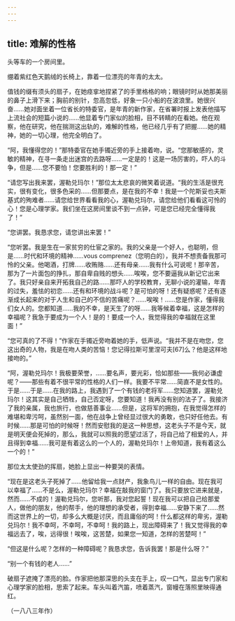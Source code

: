 ```yaml
---
---
---
```

title: 难解的性格
---



头等车的一个房间里。

绷着紫红色天鹅绒的长椅上，靠着一位漂亮的年青的太太。

值钱的缀有须头的扇子，在她痉挛地捏紧了的手里格格的响；眼镜时时从她那美丽的鼻子上滑下来；胸前的别针，忽高忽低，好象一只小船的在波浪里。她很兴奋……她对面坐着一位省长的特委官，是年青的新作家，在省署时报上发表他描写上流社会的短篇小说的……他显着专门家似的脸相，目不转睛的在看她。他在观察，他在研究，他在揣测这出轨的，难解的性格，他已经几乎有了把握……她的精神，她的一切心理，他完全明白了。

“阿，我懂得您的！”那特委官在她手镯近旁的手上接着吻，说。“您那敏感的，灵敏的精神，在寻一条走出迷宫的去路呀……一定是的！这是一场厉害的，吓人的斗争，但是……您不要怕！您要胜利的！那一定！”

“请您写出我来罢，渥勒兑玛尔！”那位太太悲哀的微笑着说道。“我的生活是很充实，很有变化，很多色采的……但那要点，是在我的不幸！我是一个陀斯妥也夫斯基式的殉难者……请您给世界看看我的心，渥勒兑玛尔，请您给他们看看这可怜的心！您是心理学家。我们坐在这房间里谈不到一点钟，可是您已经完全懂得我了！”

“您讲罢。我恳求您，请您讲出来罢！”

“您听罢。我是生在一家贫穷的仕宦之家的。我的父亲是一个好人，也聪明，但是……时代和环境的精神……vous comprenez（您明白的），我并不想责备我那可怜的父亲。他喝酒，打牌……收贿赂……还有母亲……我有什么可说呢！那辛苦，那为了一片面包的挣扎，那自卑自贱的想头……唉唉，您不要逼我从新记它出来了。我只好亲自来开拓我自己的路……那吓人的学校教育，无聊小说的灌输，年青的过失，羞怯的初恋……还有和环境的战斗呢？是可怕的呀！还有疑惑呢？还有逐渐成长起来的对于人生和自己的不信的苦痛呢？……唉唉！……您是作家，懂得我们女人的。您都知道……我的不幸，是天生了的呀……我等候着幸福，这是怎样的幸福呢？我急于要成为一个人！是的！要成一个人，我觉得我的幸福就在这里面！”

“您可真的了不得！”作家在手镯近旁吻着她的手，低声说。“我并不是在吻您，您这出奇的人物，我是在吻人类的苦恼！您记得拉斯可里涅可夫[67]么？他是这样地接吻的。”

“阿，渥勒兑玛尔！我极要荣誉，……要名声，要光彩，恰如那些——我何必谦虚呢？——那些有着不很平常的性格的人们一样。我要不平常……简直不是女性的。于是……于是……在我的路上，我遇到了一个有钱的老将军……您知道罢，渥勒兑玛尔！这其实是自己牺牲，自己否定呀，您要知道！我再没有别的法子了。我接济了我的亲属，我也旅行，也做慈善事业……但是，这将军的拥抱，在我觉得怎样的难堪和卑污呵，虽然别一面，他在战争上曾经显过很大的勇敢，也只好任他去。有时候……那是可怕的时候呀！然而安慰我的是这一种思想，这老头子不是今天，就是明天便会死掉的，那么，我就可以照我的愿望过活了，将自己给了相爱的人，并且得到幸福……我可是有着这么的一个人的，渥勒兑玛尔！上帝知道，我有着这么一个的！”

那位太太使劲的挥扇，她脸上显出一种要哭的表情。

“现在是这老头子死掉了……他留给我一点财产，我象鸟儿一样的自由。现在我可以幸福了……不是么，渥勒兑玛尔？幸福在敲我的窗门了。我只要放它进来就是，然而……不成的！渥勒兑玛尔，您听那，我对您起誓！现在我可以把自己给那爱人，做他的朋友，他的帮手，他的理想的承受者，得到幸福……安静下来了……然而这世界上的一切，却多么大概是讨厌，而且庸俗的呵！什么都这样的卑劣，渥勒兑玛尔！我不幸呵，不幸呵，不幸呵！我的路上，现出障碍来了！我又觉得我的幸福远去了，唉，远得很！唉唉，这苦楚，如果您一知道，怎样的苦楚呵！”

“但这是什么呢？怎样的一种障碍呢？我恳求您，告诉我罢！那是什么呀？”

“别一个有钱的老人……”

破扇子遮掩了漂亮的脸。作家把他那深思的头支在手上，叹一口气，显出专门家和心理学家的脸相，思索了起来。车头叫着汽笛，喷着蒸汽，窗幔在落照里映得通红。

（一八八三年作）